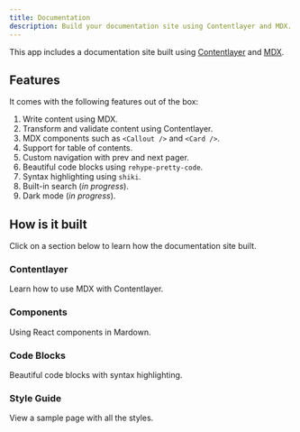 ```yaml
---
title: Documentation
description: Build your documentation site using Contentlayer and MDX.
---
```


This app includes a documentation site built using [Contentlayer](https://contentlayer.dev) and [MDX](http://mdxjs.com).

## Features

It comes with the following features out of the box:

1. Write content using MDX.
2. Transform and validate content using Contentlayer.
3. MDX components such as `<Callout />` and `<Card />`.
4. Support for table of contents.
5. Custom navigation with prev and next pager.
6. Beautiful code blocks using `rehype-pretty-code`.
7. Syntax highlighting using `shiki`.
8. Built-in search (_in progress_).
9. Dark mode (_in progress_).

## How is it built

Click on a section below to learn how the documentation site built.

<div className="grid gap-4 mt-6">

<Card href="/docs/documentation">

### Contentlayer

Learn how to use MDX with Contentlayer.

</Card>

<Card href="/docs/documentation/components">

### Components

Using React components in Mardown.

</Card>

<Card href="/docs/documentation/components">

### Code Blocks

Beautiful code blocks with syntax highlighting.

</Card>

<Card href="/docs/documentation/components">

### Style Guide

View a sample page with all the styles.

</Card>

</div>
